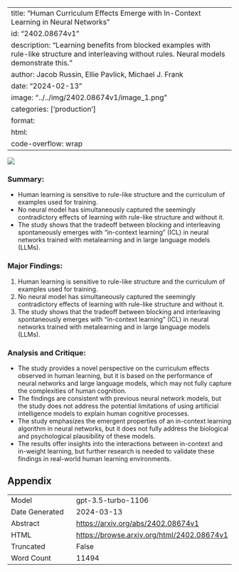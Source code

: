 
---
title: "Human Curriculum Effects Emerge with In-Context Learning in Neural Networks"
id: "2402.08674v1"
description: "Learning benefits from blocked examples with rule-like structure and interleaving without rules. Neural models demonstrate this."
author: Jacob Russin, Ellie Pavlick, Michael J. Frank
date: "2024-02-13"
image: "../../img/2402.08674v1/image_1.png"
categories: ['production']
format:
  html:
    code-overflow: wrap
---

![](../../img/2402.08674v1/image_1.png)

### **Summary:**
- Human learning is sensitive to rule-like structure and the curriculum of examples used for training.
- No neural model has simultaneously captured the seemingly contradictory effects of learning with rule-like structure and without it.
- The study shows that the tradeoff between blocking and interleaving spontaneously emerges with "in-context learning" (ICL) in neural networks trained with metalearning and in large language models (LLMs).

### Major Findings:
1. Human learning is sensitive to rule-like structure and the curriculum of examples used for training.
2. No neural model has simultaneously captured the seemingly contradictory effects of learning with rule-like structure and without it.
3. The study shows that the tradeoff between blocking and interleaving spontaneously emerges with "in-context learning" (ICL) in neural networks trained with metalearning and in large language models (LLMs).

### Analysis and Critique:
- The study provides a novel perspective on the curriculum effects observed in human learning, but it is based on the performance of neural networks and large language models, which may not fully capture the complexities of human cognition.
- The findings are consistent with previous neural network models, but the study does not address the potential limitations of using artificial intelligence models to explain human cognitive processes.
- The study emphasizes the emergent properties of an in-context learning algorithm in neural networks, but it does not fully address the biological and psychological plausibility of these models.
- The results offer insights into the interactions between in-context and in-weight learning, but further research is needed to validate these findings in real-world human learning environments.

## Appendix

|          |          |
|----------|----------|
| Model     | gpt-3.5-turbo-1106       |
| Date Generated     | 2024-03-13       |
| Abstract | [https://arxiv.org/abs/2402.08674v1](https://arxiv.org/abs/2402.08674v1)        |
| HTML     | [https://browse.arxiv.org/html/2402.08674v1](https://browse.arxiv.org/html/2402.08674v1)       |
| Truncated       | False       |
| Word Count       | 11494       |
